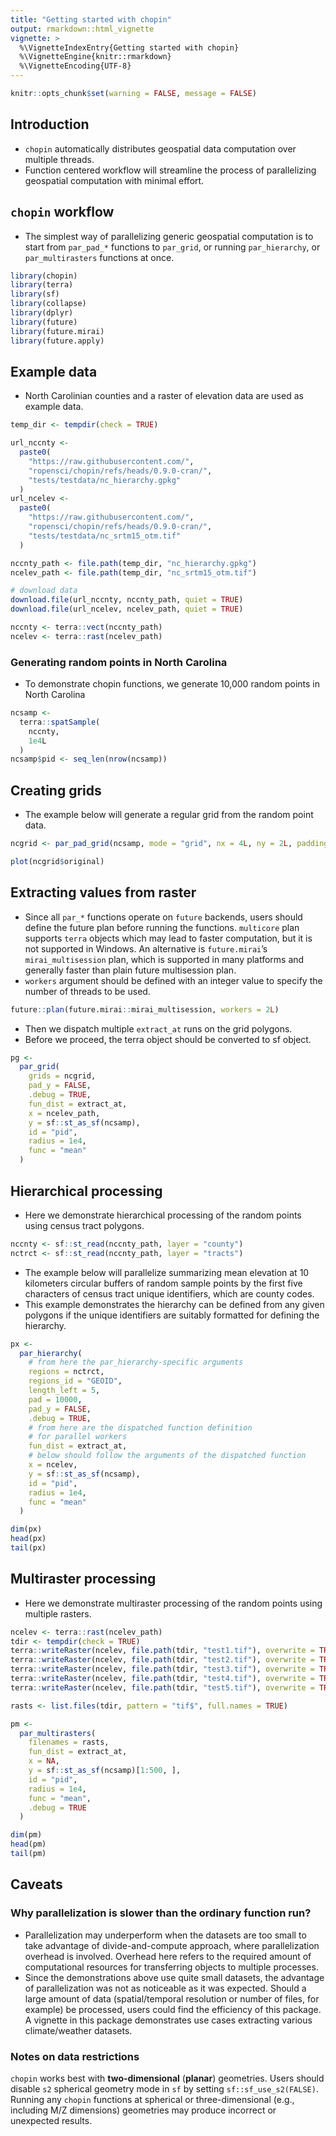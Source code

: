 ```yaml
---
title: "Getting started with chopin"
output: rmarkdown::html_vignette
vignette: >
  %\VignetteIndexEntry{Getting started with chopin}
  %\VignetteEngine{knitr::rmarkdown}
  %\VignetteEncoding{UTF-8}
---
```



```r
knitr::opts_chunk$set(warning = FALSE, message = FALSE)
```

## Introduction
- `chopin` automatically distributes geospatial data computation over multiple threads.
- Function centered workflow will streamline the process of parallelizing geospatial computation with minimal effort.


## `chopin` workflow
- The simplest way of parallelizing generic geospatial computation is to start from `par_pad_*` functions to `par_grid`, or running `par_hierarchy`, or `par_multirasters` functions at once.

```r
library(chopin)
library(terra)
library(sf)
library(collapse)
library(dplyr)
library(future)
library(future.mirai)
library(future.apply)
```


## Example data
- North Carolinian counties and a raster of elevation data are used as example data.

```r
temp_dir <- tempdir(check = TRUE)

url_nccnty <-
  paste0(
    "https://raw.githubusercontent.com/",
    "ropensci/chopin/refs/heads/0.9.0-cran/",
    "tests/testdata/nc_hierarchy.gpkg"
  )
url_ncelev <-
  paste0(
    "https://raw.githubusercontent.com/",
    "ropensci/chopin/refs/heads/0.9.0-cran/",
    "tests/testdata/nc_srtm15_otm.tif"
  )

nccnty_path <- file.path(temp_dir, "nc_hierarchy.gpkg")
ncelev_path <- file.path(temp_dir, "nc_srtm15_otm.tif")

# download data
download.file(url_nccnty, nccnty_path, quiet = TRUE)
download.file(url_ncelev, ncelev_path, quiet = TRUE)

nccnty <- terra::vect(nccnty_path)
ncelev <- terra::rast(ncelev_path)

```

### Generating random points in North Carolina
- To demonstrate chopin functions, we generate 10,000 random points in North Carolina

```r
ncsamp <-
  terra::spatSample(
    nccnty,
    1e4L
  )
ncsamp$pid <- seq_len(nrow(ncsamp))
```

## Creating grids
- The example below will generate a regular grid from the random point data.

```r
ncgrid <- par_pad_grid(ncsamp, mode = "grid", nx = 4L, ny = 2L, padding = 10000)

plot(ncgrid$original)
```



## Extracting values from raster
- Since all `par_*` functions operate on `future` backends, users should define the future plan before running the functions. `multicore` plan supports `terra` objects which may lead to faster computation, but it is not supported in Windows. An alternative is `future.mirai`'s `mirai_multisession` plan, which is supported in many platforms and generally faster than plain future multisession plan.
- `workers` argument should be defined with an integer value to specify the number of threads to be used.

```r
future::plan(future.mirai::mirai_multisession, workers = 2L)
```

- Then we dispatch multiple `extract_at` runs on the grid polygons.
- Before we proceed, the terra object should be converted to sf object.

```r

pg <-
  par_grid(
    grids = ncgrid,
    pad_y = FALSE,
    .debug = TRUE,
    fun_dist = extract_at,
    x = ncelev_path,
    y = sf::st_as_sf(ncsamp),
    id = "pid",
    radius = 1e4,
    func = "mean"
  )

```


## Hierarchical processing
- Here we demonstrate hierarchical processing of the random points using census tract polygons.

```r
nccnty <- sf::st_read(nccnty_path, layer = "county")
nctrct <- sf::st_read(nccnty_path, layer = "tracts")

```

- The example below will parallelize summarizing mean elevation at 10 kilometers circular buffers of random sample points by the first five characters of census tract unique identifiers, which are county codes.
- This example demonstrates the hierarchy can be defined from any given polygons if the unique identifiers are suitably formatted for defining the hierarchy.

```r
px <-
  par_hierarchy(
    # from here the par_hierarchy-specific arguments
    regions = nctrct,
    regions_id = "GEOID",
    length_left = 5,
    pad = 10000,
    pad_y = FALSE,
    .debug = TRUE,
    # from here are the dispatched function definition
    # for parallel workers
    fun_dist = extract_at,
    # below should follow the arguments of the dispatched function
    x = ncelev,
    y = sf::st_as_sf(ncsamp),
    id = "pid",
    radius = 1e4,
    func = "mean"
  )

dim(px)
head(px)
tail(px)
```

## Multiraster processing
- Here we demonstrate multiraster processing of the random points using multiple rasters.

```r
ncelev <- terra::rast(ncelev_path)
tdir <- tempdir(check = TRUE)
terra::writeRaster(ncelev, file.path(tdir, "test1.tif"), overwrite = TRUE)
terra::writeRaster(ncelev, file.path(tdir, "test2.tif"), overwrite = TRUE)
terra::writeRaster(ncelev, file.path(tdir, "test3.tif"), overwrite = TRUE)
terra::writeRaster(ncelev, file.path(tdir, "test4.tif"), overwrite = TRUE)
terra::writeRaster(ncelev, file.path(tdir, "test5.tif"), overwrite = TRUE)

rasts <- list.files(tdir, pattern = "tif$", full.names = TRUE)

pm <-
  par_multirasters(
    filenames = rasts,
    fun_dist = extract_at,
    x = NA,
    y = sf::st_as_sf(ncsamp)[1:500, ],
    id = "pid",
    radius = 1e4,
    func = "mean",
    .debug = TRUE
  )

dim(pm)
head(pm)
tail(pm)
```


## Caveats

### Why parallelization is slower than the ordinary function run?
- Parallelization may underperform when the datasets are too small to take advantage of divide-and-compute approach, where parallelization overhead is involved. Overhead here refers to the required amount of computational resources for transferring objects to multiple processes.
- Since the demonstrations above use quite small datasets, the advantage of parallelization was not as noticeable as it was expected. Should a large amount of data (spatial/temporal resolution or number of files, for example) be processed, users could find the efficiency of this package. A vignette in this package demonstrates use cases extracting various climate/weather datasets.


### Notes on data restrictions
`chopin` works best with **two-dimensional** (**planar**) geometries. Users should disable `s2` spherical geometry mode in `sf` by setting `sf::sf_use_s2(FALSE)`. Running any `chopin` functions at spherical or three-dimensional (e.g., including M/Z dimensions) geometries may produce incorrect or unexpected results.


<!-- --- end of file --- -->


